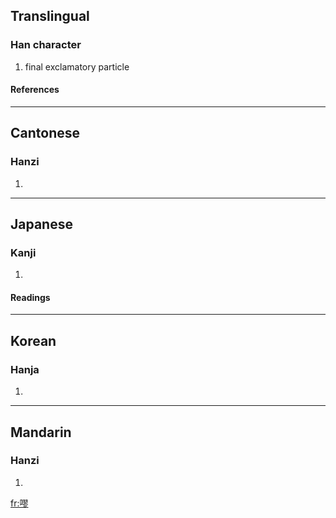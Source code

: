 ==Translingual==
===Han character===
{{Han char|rn=30|rad=口|as=11|sn=14|four=6702<sub>2</sub>|canj=口尸一竹 (RSMH)}}
# final exclamatory particle
====References====
{{Han ref|kx=0205.250|dkj=04194|dj=0428.180|hdz=10679.140|uh=5610|ud=22032|bh=B9CC|bd=47564}}
----
==Cantonese==
===Hanzi===
{{yue-hanzi|jyut=|y=haau1}}
# {{defn|Cantonese}}
----
==Japanese==
===Kanji===
{{ja-kanji|grade=|rs=口11}}
# {{defn|Japanese}} 
====Readings====
{{ja-readings|on=[[こう]] (kō), [[きょう]] (kyō|kun=}}
----
==Korean==
===Hanja===
{{ko-hanja|hangeul=교|rv=gyo|mr=kyo}}
# {{defn|Korean}}
----
==Mandarin==
===Hanzi===
{{cmn-hanzi|pin=[[jiāo]] ([[jiao1]]), [[xiāo]] ([[xiao1]])|wg=chiao<sup>1</sup>, hsiao<sup>1</sup>}}
# {{defn|Mandarin}}

[[fr:嘐]]